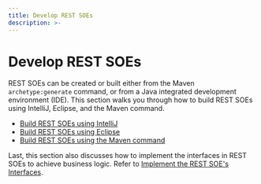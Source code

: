 ```yaml
---
title: Develop REST SOEs
description: >-
---
```


# Develop REST SOEs

REST SOEs can be created or built either from the Maven `archetype:generate` command, or from a Java integrated development environment (IDE). This section walks you through how to build REST SOEs using IntelliJ, Eclipse, and the Maven command.

- [Build REST SOEs using IntelliJ](../build-rest-soes-using-intellij/)
- [Build REST SOEs using Eclipse](../build-rest-soes-using-eclipse/)
- [Build REST SOEs using the Maven command](../build-rest-soes-using-the-maven-command/)

Last, this section also discusses how to implement the interfaces in REST SOEs to achieve business logic. Refer to [Implement the REST SOE's Interfaces](../implement-the-rest-soes-interfaces/).
